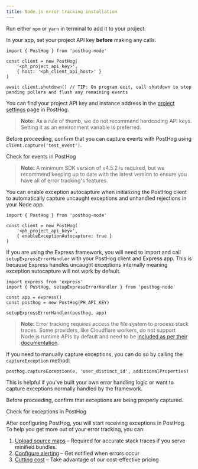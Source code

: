 ```yaml
---
title: Node.js error tracking installation
---
```




<Steps>
<Step title="Installing PostHog Node.js SDK" subtitle="Your goal in this step: Install the PostHog Node.js SDK." badge="required">

Run either `npm` or `yarn` in terminal to add it to your project:

<InstallNodePackageManagers />

In your app, set your project API key **before** making any calls.

```node
import { PostHog } from 'posthog-node'

const client = new PostHog(
    '<ph_project_api_key>',
    { host: '<ph_client_api_host>' }
)

await client.shutdown() // TIP: On program exit, call shutdown to stop pending pollers and flush any remaining events
```

You can find your project API key and instance address in the [project settings](https://app.posthog.com/project/settings) page in PostHog.

> **Note:** As a rule of thumb, we do not recommend hardcoding API keys. Setting it as an environment variable is preferred.

</Step>

<Step checkpoint title="Verify PostHog is initialized" subtitle="Confirm you can capture events with PostHog">

Before proceeding, confirm that you can capture events with PostHog using `client.capture('test_event')`.

<div className="mt-4 mb-2">
  <CallToAction type="primary" to="https://app.posthog.com/activity/explore">
    Check for events in PostHog
  </CallToAction>
</div>

</Step>
<Step title="Configuring exception autocapture" subtitle="Your goal in this step: Enable automatic exception tracking for your Node.js application." badge="required">

> **Note:** A minimum SDK version of v4.5.2 is required, but we recommend keeping up to date with the latest version to ensure you have all of error tracking's features.

You can enable exception autocapture when initializing the PostHog client to automatically capture uncaught exceptions and unhandled rejections in your Node app. 

```node
import { PostHog } from 'posthog-node'

const client = new PostHog(
    '<ph_project_api_key>',
    { enableExceptionAutocapture: true }
)
```

If you are using the Express framework, you will need to import and call `setupExpressErrorHandler` with your PostHog client and Express app. This is because Express handles uncaught exceptions internally meaning exception autocapture will not work by default.

```node file=server.ts
import express from 'express'
import { PostHog, setupExpressErrorHandler } from 'posthog-node'

const app = express()
const posthog = new PostHog(PH_API_KEY)

setupExpressErrorHandler(posthog, app)
```

> **Note:** Error tracking requires access the file system to process stack traces. Some providers, like Cloudflare workers, do not support Node.js runtime APIs by default and need to be [included as per their documentation](https://developers.cloudflare.com/workers/runtime-apis/nodejs/#nodejs-compatibility).

</Step>
<Step title="Manually capturing exceptions" subtitle="Your goal in this step: Manually capture exceptions in your Node.js application." badge="optional">

If you need to manually capture exceptions, you can do so by calling the `captureException` method:

```node
posthog.captureException(e, 'user_distinct_id', additionalProperties)
```

This is helpful if you've built your own error handling logic or want to capture exceptions normally handled by the framework.

</Step>

<Step checkpoint title="Verify exception capture" subtitle="Confirm exceptions are being properly captured">

Before proceeding, confirm that exceptions are being properly captured.

<div className="mt-4 mb-2">
  <CallToAction type="primary" to="https://app.posthog.com/activity/explore">
    Check for exceptions in PostHog
  </CallToAction>
</div>

</Step>

<Step title="Next steps">

After configuring PostHog, you will start receiving exceptions in PostHog. To help you get more out of your error tracking, you can:

1. [Upload source maps](/docs/error-tracking/upload-source-maps/node) – Required for accurate stack traces if you serve minified bundles.
2. [Configure alerting](/docs/error-tracking/alerts) – Get notified when errors occur
3. [Cutting cost](/docs/error-tracking/cutting-costs) – Take advantage of our cost-effective pricing

</Step>
</Steps> 